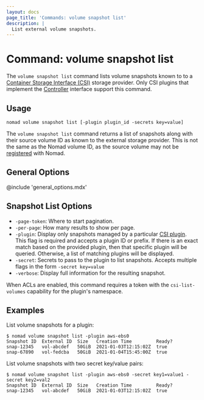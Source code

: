 ```yaml
---
layout: docs
page_title: 'Commands: volume snapshot list'
description: |
  List external volume snapshots.
---
```


# Command: volume snapshot list

The `volume snapshot list` command lists volume snapshots known to to a
[Container Storage Interface (CSI)][csi] storage provider. Only CSI plugins
that implement the [Controller][csi_plugins_internals] interface support this
command.

## Usage

```plaintext
nomad volume snapshot list [-plugin plugin_id -secrets key=value]
```

The `volume snapshot list` command returns a list of snapshots along with their
source volume ID as known to the external storage provider. This is not the
same as the Nomad volume ID, as the source volume may not be [registered] with
Nomad.

## General Options

@include 'general_options.mdx'

## Snapshot List Options

- `-page-token`: Where to start pagination.
- `-per-page`: How many results to show per page.
- `-plugin`: Display only snapshots managed by a particular [CSI
  plugin][csi_plugin]. This flag is required and accepts a plugin ID
  or prefix. If there is an exact match based on the provided plugin,
  then that specific plugin will be queried. Otherwise, a list of
  matching plugins will be displayed.
- `-secret`: Secrets to pass to the plugin to list snapshots. Accepts
  multiple flags in the form `-secret key=value`
- `-verbose`: Display full information for the resulting snapshot.

When ACLs are enabled, this command requires a token with the
`csi-list-volumes` capability for the plugin's namespace.

## Examples

List volume snapshots for a plugin:

```shell-session
$ nomad volume snapshot list -plugin aws-ebs0
Snapshot ID  External ID  Size   Creation Time         Ready?
snap-12345   vol-abcdef   50GiB  2021-01-03T12:15:02Z  true
snap-67890   vol-fedcba   50GiB  2021-01-04T15:45:00Z  true
```

List volume snapshots with two secret key/value pairs:
```shell-session
$ nomad volume snapshot list -plugin aws-ebs0 -secret key1=value1 -secret key2=val2
Snapshot ID  External ID  Size   Creation Time         Ready?
snap-12345   vol-abcdef   50GiB  2021-01-03T12:15:02Z  true
```

[csi]: https://github.com/container-storage-interface/spec
[csi_plugin]: /docs/job-specification/csi_plugin
[registered]: /docs/commands/volume/register
[csi_plugins_internals]: /docs/internals/plugins/csi#csi-plugins
